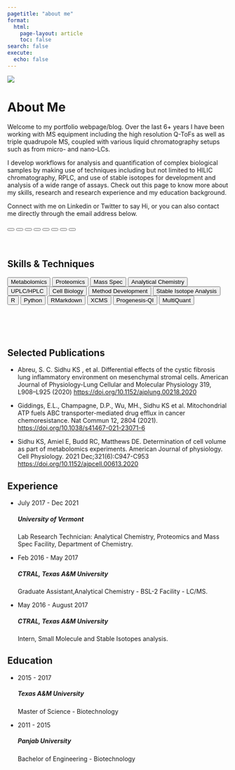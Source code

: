```yaml
---
pagetitle: "about me"
format:
  html:
    page-layout: article
    toc: false
search: false
execute:
  echo: false
---
```




::: {.column-margin}

![](images/portrait.jpeg)


:::

# About Me

Welcome to my portfolio webpage/blog. Over the last 6+ years I have been working with MS equipment including the high resolution Q-ToFs as well as triple quadrupole MS, coupled with various liquid chromatography setups such as from micro- and nano-LCs. 

I develop workflows for analysis and quantification of complex biological samples by making use of techniques including but not limited to HILIC chromatography, RPLC, and use of stable isotopes for development and analysis of a wide range of assays. Check out this page to know more about my skills, research and research experience and my education background.

Connect with me on Linkedin or Twitter to say Hi, or you can also contact me directly through the email address below.



```{=html}
<!-- linking the fontawesome library -->

<link rel="stylesheet" href="https://cdnjs.cloudflare.com/ajax/libs/font-awesome/6.1.1/css/all.min.css" integrity="sha512-KfkfwYDsLkIlwQp6LFnl8zNdLGxu9YAA1QvwINks4PhcElQSvqcyVLLD9aMhXd13uQjoXtEKNosOWaZqXgel0g==" crossorigin="anonymous" referrerpolicy="no-referrer" />

```



```{=html}
<button type="button" class="btn btn-light"><a href="https://www.linkedin.com/in/karatsidhu/"><i class="fa-brands fa-linkedin-in"></i></a></button>

<button type="button" class="btn btn-light"><a href ="https://karatsidhu.com/data/pdf/cv.pdf"><i class="fa-solid fa-book-bookmark"></i></a></button>

<button type="button" class="btn btn-light"><a href="https://www.twitter.com/karat_sidhu/"><i class="fa-brands fa-twitter"></i></a></button>


<button type="button" class="btn btn-light"><a href="mailto:karatsingh@gmail.com"><i class="fa-solid fa-at"></i></a></button>


<button type="button" class="btn btn-light"><a href="https://karatsidhu.com/blog.html"><i class="fa-solid fa-blog"></i></a></button>

<button type="button" class="btn btn-light"><a href="https://orcid.org/0000-0002-8769-0926"><i class="fa-brands fa-orcid"></i></a></button>

<button type="button" class="btn btn-light"><a href="https://github.com/SidhuK"><i class="fa-brands fa-github"></i></a></button>

<button type="button" class="btn btn-light">      <a href="https://www.researchgate.net/profile/Karatatiwant-Sidhu"><i class="fa-brands fa-researchgate"></i></a></button>

<br> <br> <br>
```

```{=html}

                        <div class="section-title">
                            <h2><i class="fa-solid fa-syringe"></i>  Skills & Techniques</h2>
                        </div>


<button type="button" class="btn btn-dark btn-sm">Metabolomics</button>
<button type="button" class="btn btn-dark btn-sm">Proteomics</button>
<button type="button" class="btn btn-dark btn-sm">Mass Spec</button>
<button type="button" class="btn btn-dark btn-sm">Analytical Chemistry</button>
<button type="button" class="btn btn-dark btn-sm">UPLC/HPLC</button>
<button type="button" class="btn btn-dark btn-sm">Cell Biology</button>
<button type="button" class="btn btn-dark btn-sm">Method Development</button>
<button type="button" class="btn btn-dark btn-sm">Stable Isotope Analysis</button>
<br>
<button type="button" class="btn btn-dark btn-sm">R</button>
<button type="button" class="btn btn-dark btn-sm">Python</button>
<button type="button" class="btn btn-dark btn-sm">RMarkdown</button>
<button type="button" class="btn btn-dark btn-sm">XCMS</button>
<button type="button" class="btn btn-dark btn-sm">Progenesis-QI</button>
<button type="button" class="btn btn-dark btn-sm">MultiQuant</button> 

<br><br><br><br><br>


```


```{=html}


                        <div class="section-title">
                            <h2><i class="fa-solid fa-dna"></i> Selected Publications </h2>
                        </div>


```


- Abreu, S. C. Sidhu KS , et al. Differential effects of the cystic fibrosis lung inflammatory environment on
mesenchymal stromal cells. American Journal of Physiology-Lung Cellular and Molecular Physiology 319,
L908–L925 (2020) [https://doi.org/10.1152/ajplung.00218.2020](https://doi.org/10.1152/ajplung.00218.2020)

- Giddings, E.L., Champagne, D.P., Wu, MH., Sidhu KS et al. Mitochondrial ATP fuels ABC transporter-mediated
drug efflux in cancer chemoresistance. Nat Commun 12, 2804 (2021).
[https://doi.org/10.1038/s41467-021-23071-6](https://doi.org/10.1038/s41467-021-23071-6)


- Sidhu KS, Amiel E, Budd RC, Matthews DE. Determination of cell volume as part of metabolomics
experiments. American Journal of physiology. Cell Physiology. 2021 Dec;321(6):C947-C953
[https://doi.org/10.1152/ajpcell.00613.2020](https://doi.org/10.1152/ajpcell.00613.2020)



```{=html}
<section class="section gray-bg" id="resume">
            <div class="container">
                <div class="row">
                    <div class="col-lg-6">
                        <div class="section-title">
                            <h2> <i class="fa-solid fa-briefcase"></i> Experience </h2>
                        </div>
                    </div>
                </div>
                <div class="row">
                    <div class="col-lg-6 m-15px-tb">
                        <div class="resume-box">
                            <ul>
                                <li>
                                    <div class="icon">
                                <i class="fa-solid fa-flask"></i>                                    
                                </div>
                                    <span class="time">July 2017 - Dec 2021</span>
                                    <h5>University of Vermont</h5>
                                    <p>Lab Research Technician: Analytical Chemistry, Proteomics and Mass Spec Facility, Department of Chemistry.</p>
                                </li>
                                <li>
                                    <div class="icon">
                                        <i class="fa-solid fa-flask"></i>
                                    </div>
                                    <span class="time">Feb 2016 - May 2017</span>
                                    <h5>CTRAL, Texas A&M University</h5>
                                    <p>
                                        Graduate Assistant,Analytical Chemistry - BSL-2 Facility - LC/MS.</p>
                                </li>
                                <li>
                                    <div class="icon">
                                        <i class="fa-solid fa-flask"></i>
                                    </div>
                                    <span class="time">May 2016 - August 2017</span>
                                    <h5>CTRAL, Texas A&M University</h5>
                                    <p>Intern, Small Molecule and Stable Isotopes analysis.</p>
                                </li>
                            </ul>
                        </div>
                    </div>
        </section>
```


```{=html}

<section class="section gray-bg" id="resume">
            <div class="container">
                <div class="row">
                    <div class="col-lg-6">
                        <div class="section-title">
                            <h2><i class="fa-solid fa-building-columns"></i> Education</h2>
                        </div>
                    </div>
                </div>
                <div class="row">
                    <div class="col-lg-6 m-15px-tb">
                        <div class="resume-box">
                            <ul>
                                <li>
                                    <div class="icon">
                                        <i class="fas fa-user-graduate"></i>
                                    </div>
                                    <span class="time">2015 - 2017</span>
                                    <h5>Texas A&M University</h5>
                                    <p>Master of Science - Biotechnology</p>
                                </li>
                                <li>
                                    <div class="icon">
                                        <i class="fas fa-user-graduate"></i>
                                    </div>
                                    <span class="time">2011 - 2015</span>
                                    <h5>Panjab University</h5>
                                    <p>Bachelor of Engineering - Biotechnology</p>
                                </li>
                            </ul>
                        </div>
                    </div>
        </section>
```

